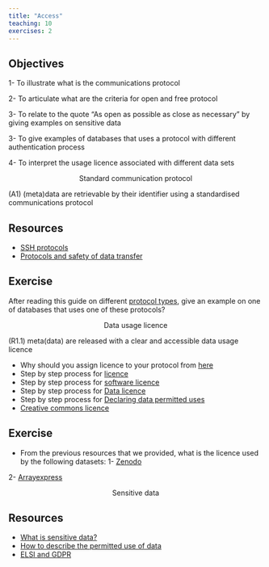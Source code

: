 ```yaml
---
title: "Access"
teaching: 10
exercises: 2
---
```


::: callout
## Objectives

1- To illustrate what is the communications protocol  

2- To articulate  what are the criteria for open and free protocol

3- To relate to the quote “As open as possible as close as necessary” by giving examples on sensitive data

3- To give examples of  databases that uses a protocol with   different  authentication process 

4- To interpret the usage licence associated with different data sets

:::

<p style="text-align: center;"> Standard communication protocol </p>

(A1)   	(meta)data are retrievable by their identifier using a standardised communications protocol

::: callout
## Resources
- [SSH protocols](https://faircookbook.elixir-europe.org/content/recipes/accessibility/sftp.html)
- [Protocols and safety of data transfer](https://rdmkit.elixir-europe.org/data_transfer.html)
:::

::: challenge
## Exercise
After reading this guide on different [protocol types](https://rdmkit.elixir-europe.org/data_transfer.html#how-do-you-transfer-large-data-files), give an example on one of databases that uses one of these protocols?
:::

<p style="text-align: center;"> Data usage licence </p>


(R1.1)	meta(data) are released with a clear and accessible data usage licence


::: callout
- Why should you assign licence to your protocol from [here](https://rdmkit.elixir-europe.org/licensing)
- Step by step process for [licence](https://faircookbook.elixir-europe.org/content/recipes/reusability/ATI-licensing.html)
- Step by step process for [software licence](https://faircookbook.elixir-europe.org/content/recipes/reusability/ATI_licensing_software.html)
- Step by step process for [Data licence](https://faircookbook.elixir-europe.org/content/recipes/reusability/ATI_licensing_data.html)
- Step by step process for [Declaring data permitted uses](https://faircookbook.elixir-europe.org/content/recipes/reusability/expressing-data-use.html)
- [Creative commons licence](https://creativecommons.org/choose/)
:::


::: challenge
## Exercise
- From the previous resources that we provided, what is the licence used by the following datasets:
1- [Zenodo](https://zenodo.org/record/7368547#.Y4TjT3bP02w)

2- [Arrayexpress](https://www.ebi.ac.uk/biostudies/arrayexpress/studies/E-MTAB-7933)
::: 

<p style="text-align: center;"> Sensitive data </p>

::: callout
## Resources
- [What is sensitive data?](https://rdmkit.elixir-europe.org/sensitive_data)
- [How to describe the permitted use of data](https://faircookbook.elixir-europe.org/content/recipes/reusability/expressing-data-use.html#)
- [ELSI and GDPR](https://scilifelab-data-guidelines.readthedocs.io/en/latest/docs/general/sensitive_data.html)
:::



